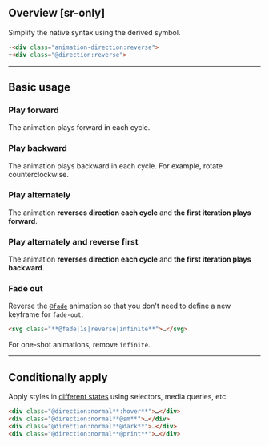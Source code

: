 
## Overview [sr-only]
<Overview/>

Simplify the native syntax using the derived symbol.
```html
-<div class="animation-direction:reverse">
+<div class="@direction:reverse">
```

---

## Basic usage
### Play forward
The animation plays forward in each cycle.
<Basic className="@direction:normal"/>

### Play backward
The animation plays backward in each cycle. For example, rotate counterclockwise.
<Basic className="@direction:reverse"/>

### Play alternately
The animation **reverses direction each cycle** and **the first iteration plays forward**.
<Basic className="@direction:alt"/>

### Play alternately and reverse first
The animation **reverses direction each cycle** and **the first iteration plays backward**.
<Basic className="@direction:alt-reverse"/>

### Fade out
Reverse the [`@fade`](/docs/animation) animation so that you don't need to define a new keyframe for `fade-out`.
<Demo>
    <IconCircle className="app-icon-primary stroke:.5 @fade|1s|reverse|infinite" width="48" height="48" />
</Demo>
```html
<svg class="**@fade|1s|reverse|infinite**">…</svg>
```
For one-shot animations, remove `infinite`.

---

## Conditionally apply
Apply styles in [different states](/docs/states-and-queries) using selectors, media queries, etc.
```html
<div class="@direction:normal**:hover**">…</div>
<div class="@direction:normal**@sm**">…</div>
<div class="@direction:normal**@dark**">…</div>
<div class="@direction:normal**@print**">…</div>
```

